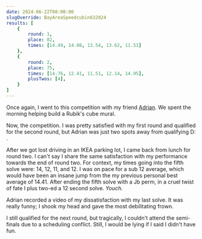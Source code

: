 ```yaml
---
date: 2024-06-22T08:00:00
slugOverride: BayAreaSpeedcubin632024
results: [
    {
        round: 1,
        place: 82,
        times: [14.49, 14.08, 13.54, 13.62, 11.51]
    },
    {
        round: 2,
        place: 75,
        times: [14.76, 12.41, 11.51, 12.14, 14.95],
        plusTwos: [4],
    }
]
---
```


Once again, I went to this competition with my friend [Adrian](https://bithole.dev). We spent the morning helping build a Rubik's cube mural.

<ContentImage
    src={halfMural}
    desc="I had never seen a mural in person, it was seriously cool"
    alt="The Rubik's cube mural half-built"
    width="300"
/>

<ContentImage
    src={mural}
    desc="The completed mural"
    width="300"
    alt="The completed Rubik's cube mural"
/>

Now, the competition. I was pretty satisfied with my first round and qualified for the second round, but Adrian was just two spots away from qualifying D: .

After we got lost driving in an IKEA parking lot, I came back from lunch for round two. I can't say I share the same satisfaction with my performance towards the end of round two. For context, my times going into the fifth solve were: 14, 12, 11, and 12. I was on pace for a sub 12 average, which would have been an insane jump from the my previous personal best average of 14.41. After ending the fifth solve with a Jb perm, in a cruel twist of fate I plus two-ed a 12 second solve. *Youch.*

Adrian recorded a video of my dissatisfaction with my last solve. It was really funny; I shook my head and gave the most debilitating frown.

I still qualified for the next round, but tragically, I couldn't attend the semi-finals due to a scheduling conflict. Still, I would be lying if I said I didn't have fun.